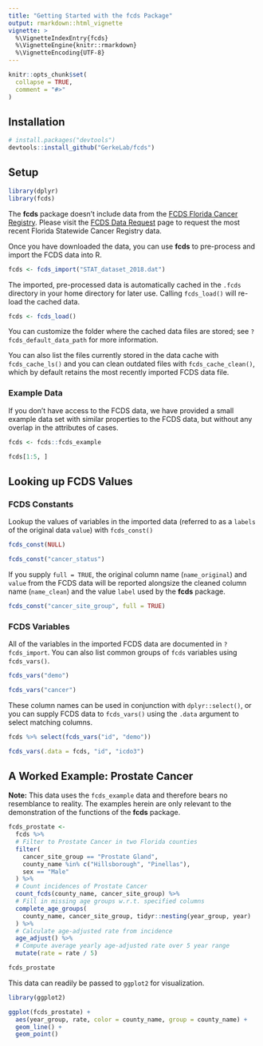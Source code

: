 ```yaml
---
title: "Getting Started with the fcds Package"
output: rmarkdown::html_vignette
vignette: >
  %\VignetteIndexEntry{fcds}
  %\VignetteEngine{knitr::rmarkdown}
  %\VignetteEncoding{UTF-8}
---
```


```r
knitr::opts_chunk$set(
  collapse = TRUE,
  comment = "#>"
)
```

[fcds-miami]: https://fcds.med.miami.edu/
[fcds-request]: https://fcds.med.miami.edu/inc/datarequest.shtml

## Installation

```r
# install.packages("devtools")
devtools::install_github("GerkeLab/fcds")
```

## Setup

```r
library(dplyr)
library(fcds)
```

The **fcds** package doesn't include data from the [FCDS Florida Cancer Registry][fcds-miami].
Please visit the [FCDS Data Request][fcds-request] page to request the most recent Florida Statewide Cancer Registry data.

Once you have downloaded the data, you can use **fcds** to pre-process and import the FCDS data into R.

```r
fcds <- fcds_import("STAT_dataset_2018.dat")
```

The imported, pre-processed data is automatically cached in the `.fcds` directory in your home directory for later use.
Calling `fcds_load()` will re-load the cached data.

```r
fcds <- fcds_load()
```

You can customize the folder where the cached data files are stored; see `?fcds_default_data_path` for more information.

You can also list the files currently stored in the data cache with `fcds_cache_ls()` and you can clean outdated files with `fcds_cache_clean()`, which by default retains the most recently imported FCDS data file.

### Example Data

If you don't have access to the FCDS data, we have provided a small example data set with similar properties to the FCDS data, but without any overlap in the attributes of cases.

```r
fcds <- fcds::fcds_example

fcds[1:5, ]
```

## Looking up FCDS Values

### FCDS Constants

Lookup the values of variables in the imported data (referred to as a `labels` of the original data `value`) with `fcds_const()`

```r
fcds_const(NULL)

fcds_const("cancer_status")
```

If you supply `full = TRUE`, the original column name (`name_original`) and `value` from the FCDS data will be reported alongsize the cleaned column name (`name_clean`) and the value `label` used by the **fcds** package.

```r
fcds_const("cancer_site_group", full = TRUE)
```

### FCDS Variables

All of the variables in the imported FCDS data are documented in `?fcds_import`.
You can also list common groups of `fcds` variables using `fcds_vars()`.

```r
fcds_vars("demo")

fcds_vars("cancer")
```

These column names can be used in conjunction with `dplyr::select()`, or you can supply FCDS data to `fcds_vars()` using the `.data` argument to select matching columns.

```r
fcds %>% select(fcds_vars("id", "demo"))

fcds_vars(.data = fcds, "id", "icdo3")
```

## A Worked Example: Prostate Cancer

**Note:** This data uses the `fcds_example` data and therefore bears no resemblance to reality.
The examples herein are only relevant to the demonstration of the functions of the **fcds** package.

```r
fcds_prostate <- 
  fcds %>% 
  # Filter to Prostate Cancer in two Florida counties
  filter(
    cancer_site_group == "Prostate Gland",
    county_name %in% c("Hillsborough", "Pinellas"),
    sex == "Male"
  ) %>% 
  # Count incidences of Prostate Cancer
  count_fcds(county_name, cancer_site_group) %>% 
  # Fill in missing age groups w.r.t. specified columns
  complete_age_groups(
    county_name, cancer_site_group, tidyr::nesting(year_group, year)
  ) %>% 
  # Calculate age-adjusted rate from incidence
  age_adjust() %>% 
  # Compute average yearly age-adjusted rate over 5 year range
  mutate(rate = rate / 5)

fcds_prostate
```

This data can readily be passed to `ggplot2` for visualization.

```r
library(ggplot2)

ggplot(fcds_prostate) +
  aes(year_group, rate, color = county_name, group = county_name) +
  geom_line() +
  geom_point()
```
